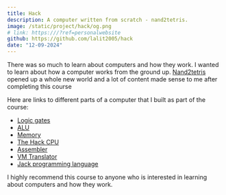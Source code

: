 ```yaml
---
title: Hack
description: A computer written from scratch - nand2tetris.
image: /static/project/hack/og.png
# link: https:///?ref=personalwebsite
github: https://github.com/lalit2005/hack
date: "12-09-2024"
---
```


There was so much to learn about computers and how they work.
I wanted to learn about how a computer works from the ground up.
[Nand2tetris](https://www.nand2tetris.org/) opened up a whole new world and a lot of content made sense to me after completing this course

Here are links to different parts of a computer that I built as part of the course:

- [Logic gates](https://github.com/lalit2005/hack/tree/master/gates)
- [ALU](https://github.com/lalit2005/hack/tree/master/alu)
- [Memory](https://github.com/lalit2005/hack/tree/master/memory)
- [The Hack CPU](https://github.com/lalit2005/hack/tree/master/cpu)
- [Assembler](https://github.com/lalit2005/hack/tree/master/assembler)
- [VM Translator](https://github.com/lalit2005/hack/tree/master/vm)
- [Jack programming language](https://github.com/lalit2005/hack/tree/master/jack)

I highly recommend this course to anyone who is interested in learning about computers and how they work.
